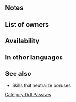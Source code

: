 {{SkillPage Tabs}}{{Passive
|type=B
|exclusive=0
|1name=Dull Ranged 1
|1tagid=SID_強化無効・遠距離1
|1promotionRarity=4
|1promotionTier=1
|1required=-
|1effect=At start of combat, if unit's HP = 100% and foe uses bow, dagger, magic, or staff, neutralizes foe's bonuses (from skills like Fortify, Rally, etc.) during combat.
|1cost=60
|2name=Dull Ranged 2
|2tagid=SID_強化無効・遠距離2
|2promotionRarity=5
|2promotionTier=1
|2effect=At start of combat, if unit's HP ≥ 50% and foe uses bow, dagger, magic, or staff, neutralizes foe's bonuses (from skills like Fortify, Rally, etc.) during combat.
|2cost=120
|3name=Dull Ranged 3
|3tagid=SID_強化無効・遠距離3
|3effect=If foe uses bow, dagger, magic, or staff, neutralizes foe's bonuses (from skills like Fortify, Rally, etc.) during combat.
|3cost=240
|canUseWeapon={{WeaponList|all}}
|canUseMove={{MoveList|all}}
|properties=random_all
}}
==Notes==
{{Bonus neutralization}}
{{TermRefersTo|Bow}}
{{TermRefersTo|Dagger}}
==List of owners==
{{Skill Hero List}}
==Availability==
{{PassiveFocusList}}
{{PassiveDistributionList}}
{{PassiveCombatManualList}}
==In other languages==
{{OtherLanguages
|japanese=強化無効・遠距離
|german=Anti-Fernkampf
|spanishEU=Cobijo distante
|spanishLA=Mellar distancia
|french=Affaibl. distance
|italian=Anti-lancio
|chineseTW=強化無效・遠距離
|portuguese=Abrigo distante
}}
==See also==
* [[Skills that neutralize bonuses]]
{{Passives Navbox|B}}
[[Category:Dull Passives]]